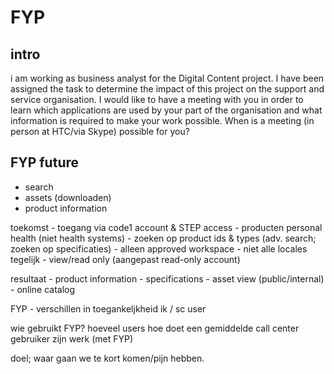 # FYP

## intro

i am working as business analyst for the Digital Content project.
I have been assigned the task to determine the impact of this project on the support and service organisation.
I would like to have a meeting with you in order to learn which applications are used by your part of the organisation and what information is required to make your work possible.
When is a meeting (in person at HTC/via Skype) possible for you? 

## FYP future

- search
- assets (downloaden)
- product information

toekomst
- toegang via code1 account & STEP access
- producten personal health (niet health systems)
- zoeken op product ids & types (adv. search; zoeken op specificaties)
- alleen approved workspace
- niet alle locales tegelijk
- view/read only (aangepast read-only account)


resultaat
- product information
- specifications
- asset view (public/internal)
- online catalog



FYP - verschillen in toegankeljkheid ik / sc user


wie gebruikt FYP? 
hoeveel users
hoe doet een gemiddelde call center gebruiker zijn werk (met FYP)

doel; waar gaan we te kort komen/pijn hebben.